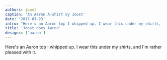 ```yaml
---
authors: joost
caption: 'An Aaron A-shirt by Joost'
date: '2017-03-23'
intro: "Here's an Aaron top I whipped up. I wear this under my shirts, and I'm rather pleased with it."
title: 'Joost does Aaron'
designs: ['aaron']
---
```


<!-- truncate -->

Here's an Aaron top I whipped up. I wear this under my shirts, and I'm rather pleased with it.
